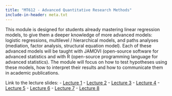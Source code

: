 ```yaml
---
title: "MT612 - Advanced Quantitative Research Methods"
include-in-header: meta.txt
---
```


This module is designed for students already mastering linear regression models, to give them a deeper knowledge of more advanced models: logistic regressions, multilevel / hierarchical models, and paths analyses (mediation, factor analysis, structural equation model). Each of these advanced models will be taught with JAMOVI (open-source software for advanced statistics and with R (open-source programming language for advanced statistics). The module will focus on how to test hypotheses using these models, how to interpret their results and how to communicate them in academic publications.

Link to the lecture slides:
- [Lecture 1](https://damien-dupre.github.io/mt612/lectures/lecture_1)
- [Lecture 2](https://damien-dupre.github.io/mt612/lectures/lecture_2)
- [Lecture 3](https://damien-dupre.github.io/mt612/lectures/lecture_3)
- [Lecture 4](https://damien-dupre.github.io/mt612/lectures/lecture_4)
- [Lecture 5](https://damien-dupre.github.io/mt612/lectures/lecture_5)
- [Lecture 6](https://damien-dupre.github.io/mt612/lectures/lecture_6)
- [Lecture 7](https://damien-dupre.github.io/mt612/lectures/lecture_7)
- [Lecture 8](https://damien-dupre.github.io/mt612/lectures/lecture_8)
